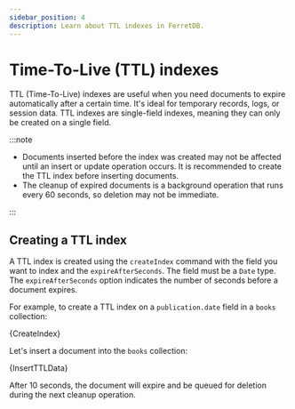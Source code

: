 ```yaml
---
sidebar_position: 4
description: Learn about TTL indexes in FerretDB.
---
```


# Time-To-Live (TTL) indexes


TTL (Time-To-Live) indexes are useful when you need documents to expire automatically after a certain time. It's ideal for temporary records, logs, or session data.
TTL indexes are single-field indexes, meaning they can only be created on a single field.

:::note

- Documents inserted before the index was created may not be affected until an insert or update operation occurs. It is recommended to create the TTL index before inserting documents.
- The cleanup of expired documents is a background operation that runs every 60 seconds, so deletion may not be immediate.

:::

## Creating a TTL index

A TTL index is created using the `createIndex` command with the field you want to index and the `expireAfterSeconds`.
The field must be a `Date` type.
The `expireAfterSeconds` option indicates the number of seconds before a document expires.

For example, to create a TTL index on a `publication.date` field in a `books` collection:

<!-- markdownlint-disable MD033 -->

<CodeBlock language="js">{CreateIndex}</CodeBlock>

Let's insert a document into the `books` collection:

<CodeBlock language="js">{InsertTTLData}</CodeBlock>

After 10 seconds, the document will expire and be queued for deletion during the next cleanup operation.

<!-- markdownlint-enable MD033 -->
